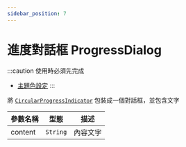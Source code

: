 ```yaml
---
sidebar_position: 7
---
```


# 進度對話框 ProgressDialog

:::caution 使用時必須先完成 
 - [主題色設定](../installation/theme)
:::

將 [`CircularProgressIndicator`](https://api.flutter.dev/flutter/material/CircularProgressIndicator-class.html)
包裝成一個對話框，並包含文字
 
| 參數名稱                         | 型態                             | 描述                             |
| ------------------------------- | ------------------------------- | ------------------------------- |
| content | `String` | 內容文字 |